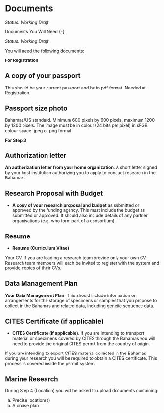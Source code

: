 # Documents

_Status: Working Draft_

Documents You Will Need {-}

_Status: Working Draft_

You will need the following documents:

__For Registration__

## A copy of your passport {-#a-copy-of-your-passport}

This should be your current passport and be in pdf format. Needed at Registration.

## Passport size photo {-#passport-size-photo} 

Bahamas/US standard. Minimum 600 pixels by 600 pixels, maximum 1200 by 1200 pixels. The image must be in colour (24 bits per pixel) in sRGB colour space. jpeg or png format

__For Step 3__

## Authorization letter {-#authorization-letter} 

__An authorization letter from your home organization__. A short letter signed by your host institution authorizing you to apply to conduct research in the Bahamas.


## Research Proposal with Budget {-#researdch-proposal-with-budget} 

- __A copy of your research proposal and budget__ as submitted or approved by the funding agency. This must include the budget as submitted or approved. It should also include details of any partner organisations (e.g. who form part of a consortium).

## Resume {-#resume} 

- __Resume (Curriculum Vitae)__

Your CV. If you are leading a research team provide only your own CV. Research team members will each be invited to register with the system and provide copies of their CVs.

## Data Management Plan {-#data-management-plan} 

__Your Data Management Plan__. This should include information on arrangements for the storage of specimens or samples that you propose to collect in the Bahamas and related data, including genetic sequence data. 
<!---- If you are importing or exporting any specimens you will require a permit from the Animal Import Section of the Department of Agriculture this needs to be clarified--->

## CITES Certificate (if applicable) {-#cites_certificate} 
- __CITES Certificate (if applicable)__. If you are intending to transport material or specimens covered by CITES through the Bahamas you will need to provide the original CITES permit from the country of origin. 

If you are intending to export CITES material collected in the Bahamas during your research you will be required to obtain a CITES certificate. This process is covered inside the permit system.

## Marine Research

During Step 4 (Location) you will be asked to upload documents containing:

a) Precise location(s)
b) A cruise plan